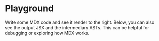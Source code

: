 
# Playground

Write some MDX code and see it render to the right. Below, you can also
see the output JSX and the intermediary ASTs. This can be helpful for
debugging or exploring how MDX works.

<Playground />
